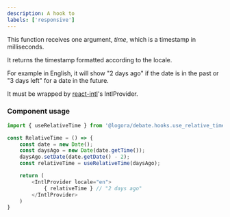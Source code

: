 ```yaml
---
description: A hook to 
labels: ['responsive']
---
```



This function receives one argument, _time_, which is a timestamp in milliseconds.

It returns the timestamp formatted according to the locale.

For example in English, it will show "2 days ago" if the date is in the past or "3 days left" for a date in the future. 

It must be wrapped by [react-intl](https://formatjs.io/docs/getting-started/installation/)'s IntlProvider.

### Component usage
```js
import { useRelativeTime } from '@logora/debate.hooks.use_relative_time';
```
```js
const RelativeTime = () => {
    const date = new Date();
	const daysAgo = new Date(date.getTime());
    daysAgo.setDate(date.getDate() - 2);
    const relativeTime = useRelativeTime(daysAgo);

	return (
        <IntlProvider locale="en">
            { relativeTime } // "2 days ago"
        </IntlProvider>
    )
}
```